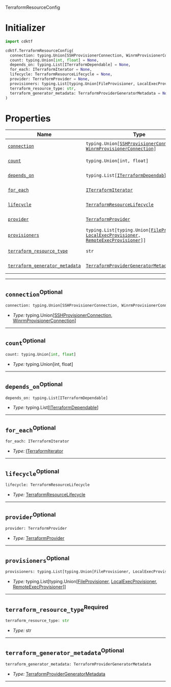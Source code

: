  TerraformResourceConfig <a name="TerraformResourceConfig" id="cdktf.TerraformResourceConfig"></a>

# Initializer <a name="Initializer" id="cdktf.TerraformResourceConfig.Initializer"></a>

```python
import cdktf

cdktf.TerraformResourceConfig(
  connection: typing.Union[SSHProvisionerConnection, WinrmProvisionerConnection] = None,
  count: typing.Union[int, float] = None,
  depends_on: typing.List[ITerraformDependable] = None,
  for_each: ITerraformIterator = None,
  lifecycle: TerraformResourceLifecycle = None,
  provider: TerraformProvider = None,
  provisioners: typing.List[typing.Union[FileProvisioner, LocalExecProvisioner, RemoteExecProvisioner]] = None,
  terraform_resource_type: str,
  terraform_generator_metadata: TerraformProviderGeneratorMetadata = None
)
```

# Properties <a name="Properties" id="Properties"></a>

| **Name** | **Type** | **Description** |
| --- | --- | --- |
| <code><a href="#cdktf.TerraformResourceConfig.property.connection">connection</a></code> | <code>typing.Union[<a href="#cdktf.SSHProvisionerConnection">SSHProvisionerConnection</a>, <a href="#cdktf.WinrmProvisionerConnection">WinrmProvisionerConnection</a>]</code> | *No description.* |
| <code><a href="#cdktf.TerraformResourceConfig.property.count">count</a></code> | <code>typing.Union[int, float]</code> | *No description.* |
| <code><a href="#cdktf.TerraformResourceConfig.property.dependsOn">depends_on</a></code> | <code>typing.List[<a href="#cdktf.ITerraformDependable">ITerraformDependable</a>]</code> | *No description.* |
| <code><a href="#cdktf.TerraformResourceConfig.property.forEach">for_each</a></code> | <code><a href="#cdktf.ITerraformIterator">ITerraformIterator</a></code> | *No description.* |
| <code><a href="#cdktf.TerraformResourceConfig.property.lifecycle">lifecycle</a></code> | <code><a href="#cdktf.TerraformResourceLifecycle">TerraformResourceLifecycle</a></code> | *No description.* |
| <code><a href="#cdktf.TerraformResourceConfig.property.provider">provider</a></code> | <code><a href="#cdktf.TerraformProvider">TerraformProvider</a></code> | *No description.* |
| <code><a href="#cdktf.TerraformResourceConfig.property.provisioners">provisioners</a></code> | <code>typing.List[typing.Union[<a href="#cdktf.FileProvisioner">FileProvisioner</a>, <a href="#cdktf.LocalExecProvisioner">LocalExecProvisioner</a>, <a href="#cdktf.RemoteExecProvisioner">RemoteExecProvisioner</a>]]</code> | *No description.* |
| <code><a href="#cdktf.TerraformResourceConfig.property.terraformResourceType">terraform_resource_type</a></code> | <code>str</code> | *No description.* |
| <code><a href="#cdktf.TerraformResourceConfig.property.terraformGeneratorMetadata">terraform_generator_metadata</a></code> | <code><a href="#cdktf.TerraformProviderGeneratorMetadata">TerraformProviderGeneratorMetadata</a></code> | *No description.* |

---

## `connection`<sup>Optional</sup> <a name="connection" id="cdktf.TerraformResourceConfig.property.connection"></a>

```python
connection: typing.Union[SSHProvisionerConnection, WinrmProvisionerConnection]
```

- *Type:* typing.Union[<a href="#cdktf.SSHProvisionerConnection">SSHProvisionerConnection</a>, <a href="#cdktf.WinrmProvisionerConnection">WinrmProvisionerConnection</a>]

---

## `count`<sup>Optional</sup> <a name="count" id="cdktf.TerraformResourceConfig.property.count"></a>

```python
count: typing.Union[int, float]
```

- *Type:* typing.Union[int, float]

---

## `depends_on`<sup>Optional</sup> <a name="depends_on" id="cdktf.TerraformResourceConfig.property.dependsOn"></a>

```python
depends_on: typing.List[ITerraformDependable]
```

- *Type:* typing.List[<a href="#cdktf.ITerraformDependable">ITerraformDependable</a>]

---

## `for_each`<sup>Optional</sup> <a name="for_each" id="cdktf.TerraformResourceConfig.property.forEach"></a>

```python
for_each: ITerraformIterator
```

- *Type:* <a href="#cdktf.ITerraformIterator">ITerraformIterator</a>

---

## `lifecycle`<sup>Optional</sup> <a name="lifecycle" id="cdktf.TerraformResourceConfig.property.lifecycle"></a>

```python
lifecycle: TerraformResourceLifecycle
```

- *Type:* <a href="#cdktf.TerraformResourceLifecycle">TerraformResourceLifecycle</a>

---

## `provider`<sup>Optional</sup> <a name="provider" id="cdktf.TerraformResourceConfig.property.provider"></a>

```python
provider: TerraformProvider
```

- *Type:* <a href="#cdktf.TerraformProvider">TerraformProvider</a>

---

## `provisioners`<sup>Optional</sup> <a name="provisioners" id="cdktf.TerraformResourceConfig.property.provisioners"></a>

```python
provisioners: typing.List[typing.Union[FileProvisioner, LocalExecProvisioner, RemoteExecProvisioner]]
```

- *Type:* typing.List[typing.Union[<a href="#cdktf.FileProvisioner">FileProvisioner</a>, <a href="#cdktf.LocalExecProvisioner">LocalExecProvisioner</a>, <a href="#cdktf.RemoteExecProvisioner">RemoteExecProvisioner</a>]]

---

## `terraform_resource_type`<sup>Required</sup> <a name="terraform_resource_type" id="cdktf.TerraformResourceConfig.property.terraformResourceType"></a>

```python
terraform_resource_type: str
```

- *Type:* str

---

## `terraform_generator_metadata`<sup>Optional</sup> <a name="terraform_generator_metadata" id="cdktf.TerraformResourceConfig.property.terraformGeneratorMetadata"></a>

```python
terraform_generator_metadata: TerraformProviderGeneratorMetadata
```

- *Type:* <a href="#cdktf.TerraformProviderGeneratorMetadata">TerraformProviderGeneratorMetadata</a>

---
